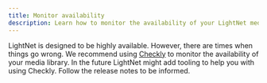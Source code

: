 ```yaml
---
title: Monitor availability
description: Learn how to monitor the availability of your LightNet media site.
---
```


LightNet is designed to be highly available. However, there are times when things go wrong.
We recommend using [Checkly](https://checklyhq.com/) to monitor the availability of your media library.
In the future LightNet might add tooling to help you with using Checkly. Follow the release notes to be informed.
